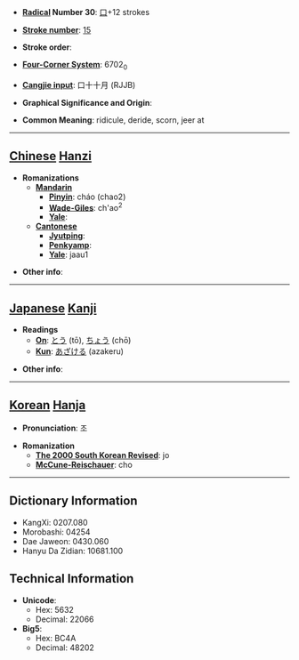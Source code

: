 * '''[[Wiktionary:Chinese radical index| Radical]] Number 30''': [[Wiktionary:Chinese radical index 口|口]]+12 strokes

* '''[[Wiktionary:Chinese total strokes index|Stroke number]]''': [[Wiktionary:Chinese total strokes index 15|15]]

* '''Stroke order''': 

* '''[[Wiktionary:Chinese four corner index|Four-Corner System]]''': 6702<sub>0</sub>

* '''[[Wiktionary:Chinese Cangjie index|Cangjie input]]''': 口十十月 (RJJB)

* '''Graphical Significance and Origin''': 

* '''Common Meaning''': ridicule, deride, scorn, jeer at

----

== [[Chinese]] [[Hanzi]] ==

* '''Romanizations'''
** '''[[Mandarin]]'''
*** '''[[Pinyin]]''': cháo (chao2)
*** '''[[Wade-Giles]]''': ch'ao<sup>2</sup>
*** '''[[Yale]]''': 
** '''[[Cantonese]]'''
*** '''[[Jyutping]]''':
*** '''[[Penkyamp]]''': 
*** '''[[Yale]]''': jaau1

* '''Other info''': 

----

== [[Japanese]] [[Kanji]] ==

* '''Readings'''
** '''[[On]]''': [[とう]] (tō), [[ちょう]] (chō)
** '''[[Kun]]''': [[あざける]] (azakeru)

* '''Other info''':  

----

== [[Korean]] [[Hanja]] ==

* '''Pronunciation''': 조

* '''Romanization'''
** '''[[The 2000 South Korean Revised Romanization|The 2000 South Korean Revised]]''': jo
** '''[[McCune-Reischauer]]''': cho

----

== Dictionary Information ==

* KangXi: 0207.080
* Morobashi: 04254
* Dae Jaweon: 0430.060
* Hanyu Da Zidian: 10681.100

== Technical Information ==

* '''Unicode''':
** Hex: 5632
** Decimal: 22066
* '''Big5''':
** Hex: BC4A
** Decimal: 48202